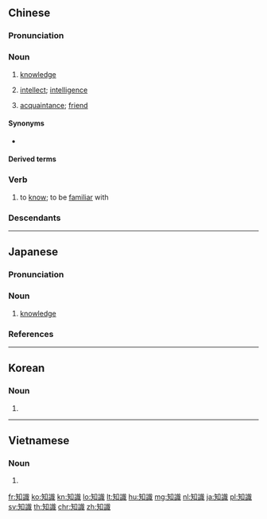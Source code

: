 {{also|知识}}
==Chinese==
{{zh-forms|s=知识}}

===Pronunciation===
{{zh-pron
|m=zhī識,tl=y
|c=zi1 sik1
|md=dĭ-sék
|w=1tsr seq
|mn=qz:tì-siak/xm:tì-sek/zz:tì-sit
|ma=zh-zhīshi.ogg
|mc=1,2
|oc=1,1;1,1
|cat=n,v
}}

===Noun===
{{zh-noun}}

# [[knowledge]]
#: {{zh-x|學習 知識|to acquire '''knowledge'''}}
#: {{zh-x|更{gēng}新 知識|to renew one's '''knowledge'''}}
#: {{zh-x|圖書館 是 人類 知識 的 海洋。|Libraries contain '''knowledge''' of human experience as vast as the open sea.}}
# [[intellect]]; [[intelligence]]
# {{lb|zh|literary}} [[acquaintance]]; [[friend]]

====Synonyms====
* {{q|chiefly Min Nan|Cantonese}} {{zh-l|智識}}

====Derived terms====
{{zh-der|知識產權|知識產業|知識點|知識分子|知識工人|知識經濟|知識論|知識面|知識青年}}

===Verb===
{{zh-verb}}

# {{lb|zh|literary}} to [[know]]; to be [[familiar]] with

===Descendants===
{{CJKV||ちしき|지식|tri thức}}

{{zh-cat|Beginning}}

----

==Japanese==
{{ja-kanjitab|ち|しき|yomi=on}}

===Pronunciation===
{{ja-pron|ちしき|acc=a|acc_ref=NHK|y=on}}

===Noun===
{{ja-noun|ちしき|kyu=智識}}

# [[knowledge]]
#: {{ja-usex|'''知識'''を得る|'''ちしき''' を える|to acquire '''knowledge'''}}

===References===
<references />

----

==Korean==
{{ko-hanjatab}}

===Noun===
{{ko-noun|hj|hangeul=지식}}

# {{hanja form of|지식|[[knowledge]]}}

----

==Vietnamese==
{{vi-hantutab}}

===Noun===
{{vi-hantu}}

# {{han tu form of|tri thức|[[knowledge]]}}

[[fr:知識]]
[[ko:知識]]
[[kn:知識]]
[[lo:知識]]
[[lt:知識]]
[[hu:知識]]
[[mg:知識]]
[[nl:知識]]
[[ja:知識]]
[[pl:知識]]
[[sv:知識]]
[[th:知識]]
[[chr:知識]]
[[zh:知識]]